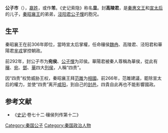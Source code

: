{{Infobox 先秦人物
|名称=公子巿
|姓=[[嬴姓|嬴]]
|氏=
|名=巿
|字=
|别名=芾、显
|别字=
|谥号=
|时代=战国时期
|国家=[[秦国|秦国]]
|身份=秦国公子
|爵位=高陵君、宛侯
|父=[[秦惠文王|秦惠文王]]
|母=[[宣太后|宣太后]]
|出生=
|逝世=
}}
'''公子巿'''（{{bd|？||？||catIdx=Y嬴}}），[[嬴姓|嬴姓]]，或作'''芾'''。《史记索隐》称名'''显'''。封'''高陵君'''，是[[秦惠文王|秦惠文王]]和[[宣太后|宣太后]]的儿子，[[秦昭襄王|秦昭襄王]]的弟弟，[[公子悝|泾阳君公子悝]]的胞兄。

==生平==
秦昭襄王在前306年即位，當時宣太后掌權，任命穰侯[[魏冉|魏冉]]、高陵君、泾阳君和華陽君[[芈戎|芈戎]]掌控朝政。

前292年，封公子巿为'''宛侯'''、[[公子悝|公子悝]]为邓侯。華陽君被秦人尊稱為華侯，從此有[[穰侯|穰]]、[[宛侯|宛]]、[[鄧侯|鄧]]、[[羋戎|華]]四大[[列侯|列侯]]，人稱“四贵”。

因“四贵”权势威胁王权，秦昭襄王拜[[范雎|范雎]]为[[相國|相國]]。前266年，范雎建議，罷除宣太后的權力，並使“四贵”离开[[咸阳|咸阳]]，到自己的[[封邑|封邑]]，四貴自此再也不能影響國政。

==参考文献==
*《[[史记|史记]]·卷七十二·穰侯列传第十二》

[[Category:秦国公子|Category:秦国公子]]
[[Category:秦国政治人物|Category:秦国政治人物]]